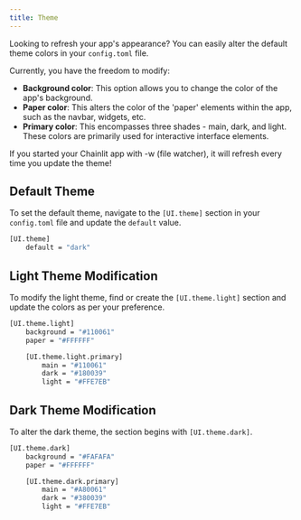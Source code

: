 ```yaml
---
title: Theme
---
```


Looking to refresh your app's appearance? You can easily alter the default theme colors in your `config.toml` file.

Currently, you have the freedom to modify:

- **Background color**: This option allows you to change the color of the app's background.
- **Paper color**: This alters the color of the 'paper' elements within the app, such as the navbar, widgets, etc.
- **Primary color**: This encompasses three shades - main, dark, and light. These colors are primarily used for interactive interface elements.

<Note>
  If you started your Chainlit app with -w (file watcher), it will refresh every
  time you update the theme!
</Note>

## Default Theme

To set the default theme, navigate to the `[UI.theme]` section in your `config.toml` file and update the `default` value.

```bash config.toml
[UI.theme]
    default = "dark"
```

## Light Theme Modification

To modify the light theme, find or create the `[UI.theme.light]` section and update the colors as per your preference.

```bash config.toml
[UI.theme.light]
    background = "#110061"
    paper = "#FFFFFF"

    [UI.theme.light.primary]
        main = "#110061"
        dark = "#180039"
        light = "#FFE7EB"
```

## Dark Theme Modification

To alter the dark theme, the section begins with `[UI.theme.dark]`.

```bash config.toml
[UI.theme.dark]
    background = "#FAFAFA"
    paper = "#FFFFFF"

    [UI.theme.dark.primary]
        main = "#A80061"
        dark = "#380039"
        light = "#FFE7EB"
```
